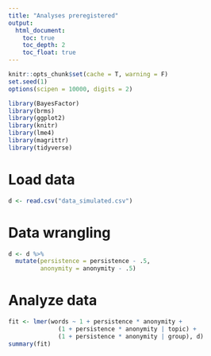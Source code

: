 ```yaml
---
title: "Analyses preregistered"
output:
  html_document:
    toc: true
    toc_depth: 2
    toc_float: true
---
```


```r
knitr::opts_chunk$set(cache = T, warning = F)
set.seed(1)
options(scipen = 10000, digits = 2)
```

```r
library(BayesFactor)
library(brms)
library(ggplot2)
library(knitr)
library(lme4)
library(magrittr)
library(tidyverse)
```

# Load data

```r
d <- read.csv("data_simulated.csv")
```

# Data wrangling

```r
d <- d %>% 
  mutate(persistence = persistence - .5,
         anonymity = anonymity - .5)
```

# Analyze data

```r
fit <- lmer(words ~ 1 + persistence * anonymity + 
              (1 + persistence * anonymity | topic) + 
              (1 + persistence * anonymity | group), d)
summary(fit)
```

